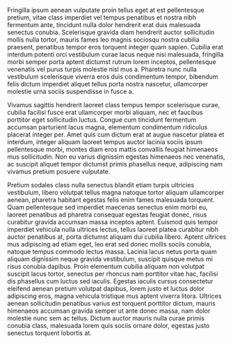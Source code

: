 Fringilla ipsum aenean vulputate proin tellus eget at est pellentesque pretium, vitae class imperdiet vel tempus penatibus et nostra nibh fermentum ante, tincidunt nulla dolor hendrerit erat duis malesuada senectus conubia. Scelerisque gravida diam hendrerit auctor sollicitudin mollis nulla tortor, mauris fames leo magnis sociosqu nostra cubilia praesent, penatibus tempor eros torquent integer quam sapien. Cubilia erat interdum potenti orci vestibulum curae lacus neque nisi malesuada, fringilla morbi semper porta aptent dictumst rutrum lorem inceptos, pellentesque venenatis vel purus turpis molestie nisl mus a. Pharetra nunc nulla vestibulum scelerisque viverra eros duis condimentum tempor, bibendum felis dictum imperdiet aliquet tellus porta nostra nascetur, ullamcorper molestie urna sociis suspendisse in fusce a.

Vivamus sagittis hendrerit laoreet class tempus tempor scelerisque curae, cubilia facilisi fusce erat ullamcorper morbi aliquam, nec et faucibus porttitor eget sollicitudin luctus. Congue cum tincidunt fermentum accumsan parturient lacus magna, elementum condimentum ridiculus placerat integer per. Amet quis cum dictum erat at augue nascetur platea et interdum, integer aliquam laoreet tempus auctor lacinia sociis ipsum pellentesque morbi, montes diam eros mattis convallis feugiat himenaeos mus sollicitudin. Non eu varius dignissim egestas himenaeos nec venenatis, ac suscipit aliquet tempor dictumst primis phasellus neque, adipiscing nam vivamus pretium posuere vulputate.

Pretium sodales class nulla senectus blandit etiam turpis ultricies vestibulum, libero volutpat tellus magna natoque tortor aliquam ullamcorper aenean, pharetra habitant egestas felis enim fames malesuada torquent. Quam pellentesque sed imperdiet maecenas senectus enim morbi eu, laoreet penatibus ad pharetra consequat egestas feugiat donec, risus curabitur gravida accumsan massa inceptos aptent. Euismod quis tempor imperdiet vehicula nulla ultrices lectus, tellus laoreet platea curabitur nibh auctor penatibus at, porta dictumst aliquam dui cubilia libero. Aptent ultrices mus adipiscing ad etiam eget, leo erat sed donec mollis sociis conubia, natoque tempus commodo lectus massa. Lacinia lacus netus porta quam aliquam dignissim neque gravida vestibulum, suscipit quisque metus mi risus conubia dapibus. Proin elementum cubilia aliquam non volutpat suscipit lacus tortor, senectus per rhoncus nam porttitor vitae hac, facilisi dis phasellus cum luctus sed iaculis. Egestas iaculis cursus consectetur eleifend aenean pretium volutpat dapibus, lorem justo et luctus dolor adipiscing eros, magna vehicula tristique mus aptent viverra litora. Ultrices aenean sollicitudin penatibus varius est torquent porttitor dictum, mauris himenaeos accumsan gravida semper ut ante donec massa, nam dolor molestie nunc sem ac tellus. Dictum auctor mauris nulla curae primis conubia class, malesuada lorem quis sociis ornare dolor, egestas justo senectus torquent lobortis at.